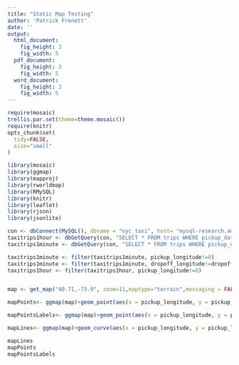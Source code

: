 ```yaml
---
title: "Static Map Testing"
author: 'Patrick Frenett'
date: ''
output:
  html_document:
    fig_height: 3
    fig_width: 5
  pdf_document:
    fig_height: 3
    fig_width: 5
  word_document:
    fig_height: 3
    fig_width: 5
---
```




```r
require(mosaic)
trellis.par.set(theme=theme.mosaic())  
require(knitr)
opts_chunk$set(
  tidy=FALSE,     
  size="small"
)
```

```r
library(mosaic)
library(ggmap)
library(mapproj)
library(rworldmap)
library(RMySQL)
library(knitr)
library(leaflet)
library(rjson)
library(jsonlite)
```



```r
con <- dbConnect(MySQL(), dbname = "nyc_taxi", host= "mysql-research.amherst.edu", user="math230", password = "math230pass")
taxitrips1hour <- dbGetQuery(con, "SELECT * FROM trips WHERE pickup_datetime between '2013-12-25 12:00:00' and '2013-12-25 13:00:00'")
taxitrips1minute <- dbGetQuery(con, "SELECT * FROM trips WHERE pickup_datetime between '2013-01-04 12:00:00' and '2013-01-04 12:01:00'")

taxitrips1minute <- filter(taxitrips1minute, pickup_longitude!=0)
taxitrips1minute <- filter(taxitrips1minute, dropoff_longitude!=dropoff_latitude)
taxitrips1hour <- filter(taxitrips1hour, pickup_longitude!=0)


map <- get_map("40.71,-73.9", zoom=11,maptype="terrain",messaging = FALSE,color = c("bw"))

mapPoints<- ggmap(map)+geom_point(aes(x = pickup_longitude, y = pickup_latitude, color = trip_distance), data =taxitrips1hour, alpha = 0.03,size=0.3,color="red")

mapPointsLabels<- ggmap(map)+geom_point(aes(x = pickup_longitude, y = pickup_latitude, color = trip_distance), data = taxitrips1minute, alpha = 0.2,size=1,color="red")+geom_label(data=taxitrips1minute,aes(x = pickup_longitude, y = pickup_latitude, label=vendor_id), color="blue")

mapLines<- ggmap(map)+geom_curve(aes(x = pickup_longitude, y = pickup_latitude, xend = dropoff_longitude, yend = dropoff_latitude),data=taxitrips1minute,color="red",alpha=0.3,curvature = "0.2")+coord_cartesian()

mapLines
mapPoints
mapPointsLabels
```
